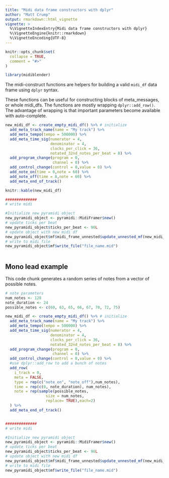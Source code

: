 ```yaml
---
title: "Midi data frame constructors with dplyr"
author: "Matt Crump"
output: rmarkdown::html_vignette
vignette: >
  %\VignetteIndexEntry{Midi data frame constructors with dplyr}
  %\VignetteEngine{knitr::rmarkdown}
  %\VignetteEncoding{UTF-8}
---
```


```r
knitr::opts_chunk$set(
  collapse = TRUE,
  comment = "#>"
)
```

```r
library(midiblender)
```

The midi-construct functions are helpers for building a valid `midi_df` data frame using `dplyr` syntax.

These functions can be useful for constructing blocks of meta_messages, or whole midi_dfs. The functions are mostly wrapping `dplyr::add_row()`. The advantage of wrapping is that important parameters become available with auto-complete.

```r
new_midi_df <- create_empty_midi_df() %>% # initialize 
  add_meta_track_name(name = "My track") %>%
  add_meta_tempo(tempo = 500000) %>%
  add_meta_time_sig(numerator = 4,
                    denominator = 4,
                    clocks_per_click = 36,
                    notated_32nd_notes_per_beat = 8) %>%
  add_program_change(program = 0,
                     channel = 0) %>%
  add_control_change(control = 0,value = 0) %>%
  add_note_on(time = 0,note = 60) %>%
  add_note_off(time = 8,note = 60) %>%
  add_meta_end_of_track()

knitr::kable(new_midi_df)

##############
# write midi

#Initialize new pyramidi object
new_pyramidi_object <- pyramidi::MidiFramer$new()
# update ticks per beat
new_pyramidi_object$ticks_per_beat <- 96L
# update object with new midi df
new_pyramidi_object$mf$midi_frame_unnested$update_unnested_mf(new_midi_df)
# write to midi file
new_pyramidi_object$mf$write_file("file_name.mid")
  
```

## Mono lead example

This code chunk generates a random series of notes from a vector of possible notes.

```r
# note parameters
num_notes <- 128
note_duration <- 24
possible_notes <- c(60, 63, 65, 66, 67, 70, 72, 75)

new_midi_df <- create_empty_midi_df() %>% # initialize 
  add_meta_track_name(name = "My track") %>%
  add_meta_tempo(tempo = 500000) %>%
  add_meta_time_sig(numerator = 4,
                    denominator = 4,
                    clocks_per_click = 36,
                    notated_32nd_notes_per_beat = 8) %>%
  add_program_change(program = 0,
                     channel = 0) %>%
  add_control_change(control = 0,value = 0) %>%
  #use dplyr::add_row to add a bunch of notes
  add_row(
    i_track = 0,
    meta = FALSE,
    type = rep(c("note_on", "note_off"),num_notes),
    time = rep(c(0, note_duration), num_notes),
    note = rep(sample(possible_notes,
                  size = num_notes,
                  replace= TRUE),each=2)
  ) %>%
  add_meta_end_of_track()


##############
# write midi

#Initialize new pyramidi object
new_pyramidi_object <- pyramidi::MidiFramer$new()
# update ticks per beat
new_pyramidi_object$ticks_per_beat <- 96L
# update object with new midi df
new_pyramidi_object$mf$midi_frame_unnested$update_unnested_mf(new_midi_df)
# write to midi file
new_pyramidi_object$mf$write_file("file_name.mid")

```


